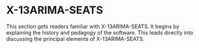# X-13ARIMA-SEATS

This section gets readers familiar with X-13ARIMA-SEATS.
It begins by explaining the history and pedagogy of the software.
This leads directly into discussing the principal elements of X-13ARIMA-SEATS.
